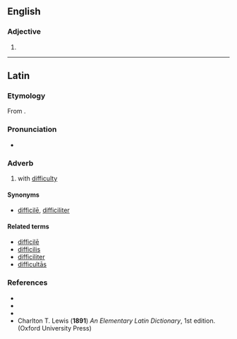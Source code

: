 ==English==

===Adjective===
{{head|en|comparative adjective}}

# {{en-comparative of|difficult}}

----

==Latin==

===Etymology===
From {{m|la|difficilis||difficult, troublesome}}.

===Pronunciation===
* {{la-IPA|difficulter}}

===Adverb===
{{la-adv|difficulter}}

# with [[difficulty]]

====Synonyms====
* {{sense|with difficulty}} [[difficile#Latin|difficilē]], [[difficiliter]]

====Related terms====
* [[difficile#Latin|difficilē]]
* [[difficilis]]
* [[difficiliter]]
* [[difficultas|difficultās]]

===References===
* {{R:L&S}}
* {{R:Elementary Lewis}}
* {{R:Gaffiot}}
* Charlton T. Lewis ('''1891''') ''An Elementary Latin Dictionary'', 1st edition. (Oxford University Press)